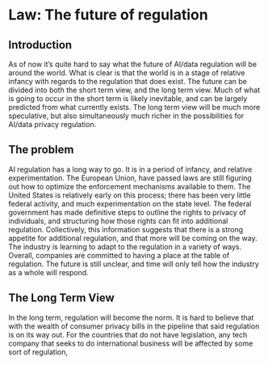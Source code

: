 # Law: The future of regulation

## Introduction 

As of now it's quite hard to say what the future of AI/data regulation will be around the world. What is clear is that the world is in a stage of relative infancy with regards to the regulation that does exist. The future can be divided into both the short term view, and the long term view. Much of what is going to occur in the short term is likely inevitable, and can be largely predicted from what currently exists. The long term view will be much more speculative, but also simultaneously much richer in the possibilities for AI/data privacy regulation.


## The problem

AI regulation has a long way to go. It is in a period of infancy, and relative experimentation. The European Union, have passed laws are still figuring out how to optimize the enforcement mechanisms available to them. The United States is relatively early on this process; there has been very little federal activity, and much experimentation on the state level. The federal government has made definitive steps to outline the rights to privacy of individuals, and structuring how those rights can fit into additional regulation. Collectively, this information suggests that there is a strong appetite for additional regulation, and that more will be coming on the way. The industry is learning to adapt to the regulation in a variety of ways. Overall, companies are committed to having a place at the table of regulation. The future is still unclear, and time will only tell how the industry as a whole will respond. 

## The Long Term View

In the long term, regulation will become the norm. It is hard to believe that with the wealth of consumer privacy bills in the pipeline that said regulation is on its way out. For the countries that do not have legislation, any tech company that seeks to do international business will be affected by some sort of regulation,


